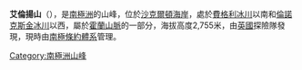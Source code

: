 {{coord|83|27|S|166|52|E|display=title}}

'''艾倫揚山'''（{{lang-en|Mount Allen Young}}），是[[南極洲|南極洲]]的山峰，位於[[沙克爾頓海岸|沙克爾頓海岸]]，處於[[費格利冰川|費格利冰川]]以南和[[倫諾克斯金冰川|倫諾克斯金冰川]]以西，屬於[[霍蘭山脈|霍蘭山脈]]的一部分，海拔高度2,755米，由[[英國|英國]]探險隊發現，現時由[[南極條約體系|南極條約體系]]管理。

[[Category:南極洲山峰|Category:南極洲山峰]]


{{ShackletonCoast-geo-stub}}